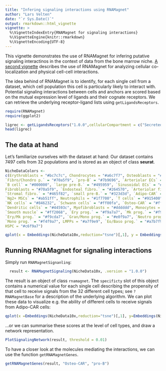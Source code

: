 ```yaml
---
title: "Infering signaling interactions using RNAMagnet"
author: "Lars Velten"
date: "`r Sys.Date()`"
output: rmarkdown::html_vignette
vignette: >
  %\VignetteIndexEntry{RNAMagnet for signaling interactions}
  %\VignetteEngine{knitr::rmarkdown}
  %\VignetteEncoding{UTF-8}
---
```


This vignette demonstrates the use of RNAMagnet for infering putative signaling interactinos in the context of data from the bone marrow niche. [A second vignette](rnamagnet-physical.html) describes the use of RNAMagnet for analyzing cellular co-localization and physical cell-cell interactions.

The idea behind of RNAMagnet is to identify, for each single cell from a dataset, which cell population this cell is particularly likely to interact with. Potential signaling interactions between cells and anchors are scored based on the mutual expression level of ligands and their cognate receptors. We can retrieve the underlying receptor-ligand lists using `getLigandsReceptors`.

```r
require(RNAMagnet)
require(ggplot2)

ligrec <- getLigandsReceptors("1.0.0",cellularCompartment = c("Secreted","Both"),manualAnnotation = "Correct")
head(ligrec)
```

## The data at hand

Let's familiarize ourselves with the dataset at hand: Our dataset contains 7497 cells from 32 populations and is stored as an object of class **seurat**.

```r
NicheDataColors <-
c(Erythroblasts = "#bc7c7c", Chondrocytes = "#a6c7f7", Osteoblasts = "#0061ff", 
`Fibro/Chondro p.` = "#70a5f9", `pro-B` = "#7b9696", `Arteriolar ECs` = "#b5a800", 
`B cell` = "#000000", `large pre-B.` = "#495959", `Sinusoidal ECs` = "#ffee00", 
Fibroblasts = "#70a5f9", `Endosteal fibro.` = "#264570", `Arteriolar fibro.` = "#567fba", 
`Stromal fibro.` = "#465f82", `small pre-B.` = "#323d3d", `Adipo-CAR` = "#ffb556", 
`Ng2+ MSCs` = "#ab51ff", Neutrophils = "#1f7700", `T cells` = "#915400", 
`NK cells` = "#846232", `Schwann cells` = "#ff00fa", `Osteo-CAR` = "#ff0000", 
`Dendritic cells` = "#44593c", Myofibroblasts = "#dddddd", Monocytes = "#8fff68", 
`Smooth muscle` = "#ff2068", `Ery prog.` = "#f9a7a7", `Mk prog.` = "#f9e0a7", 
`Ery/Mk prog.` = "#f9cda7", `Gran/Mono prog.` = "#e0f9a7", `Neutro prog.` = "#c6f9a7", 
`Mono prog.` = "#f4f9a7", LMPPs = "#a7f9e9", `Eo/Baso prog.` = "#a7b7f9", 
HSPC = "#c6f9a7")
```

```r

qplot(x = Embeddings(NicheData10x,reduction="tsne")[,1], y = Embeddings(NicheData10x,reduction="tsne")[,2], color =Idents(NicheData10x)) + scale_color_manual(values = NicheDataColors) + theme_bw() + theme(panel.grid = element_blank(), axis.text = element_blank(), axis.title = element_blank())


```

## Running RNAMagnet for signaling interactions

Simply run `RNAMagnetSignanling`:

```r
  result <- RNAMagnetSignaling(NicheData10x, .version = "1.0.0")
```

The result is an object of class `rnamagnet`. The `specificty` slot of this object contains a numerical value for each single cell describing the propensity of that cell to receive signals from the 32 different cell types; see `?RNAMagnetBase` for a description of the underlying algorithm. We can plot these data to visualize e.g. the ability of different cells to receive signals from Adipo-CAR cells:


```r
qplot(x =Embeddings(NicheData10x,reduction="tsne")[,1], y=Embeddings(NicheData10x,reduction="tsne")[,2], color = result@specificity[,"Adipo-CAR"] ,size=I(0.75)) + scale_color_gradientn(name = "Strength of signal\nfrom Adipo-CAR",colours = c("black","blue","red")) + theme_bw() + theme(panel.grid = element_blank(), axis.text = element_blank(), axis.title = element_blank())

```

...or we can summarise these scores at the level of cell types, and draw a network representation.

```r
PlotSignalingNetwork(result, threshold = 0.01)
```

To have a closer look at the molecules mediating the interactions, we can use the function `getRNAMagnetGenes`.

```r
getRNAMagnetGenes(result, "Osteo-CAR", "pro-B")

```

